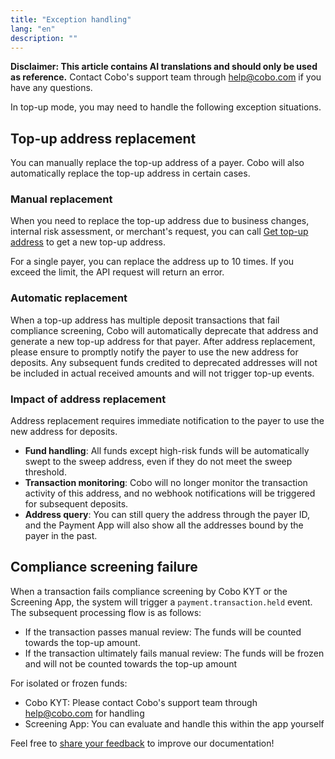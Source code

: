 ```yaml
---
title: "Exception handling"
lang: "en"
description: ""
---
```


<Note>**Disclaimer: This article contains AI translations and should only be used as reference.** Contact Cobo's support team through [help@cobo.com](mailto:help@cobo.com) if you have any questions.</Note>

In top-up mode, you may need to handle the following exception situations.

## Top-up address replacement

You can manually replace the top-up address of a payer. Cobo will also automatically replace the top-up address in certain cases.

### Manual replacement

When you need to replace the top-up address due to business changes, internal risk assessment, or merchant's request, you can call [Get top-up address](/v2/api-references/payment/get-top-up-address) to get a new top-up address.

<Note>For a single payer, you can replace the address up to 10 times. If you exceed the limit, the API request will return an error.</Note>

### Automatic replacement

When a top-up address has multiple deposit transactions that fail compliance screening, Cobo will automatically deprecate that address and generate a new top-up address for that payer. After address replacement, please ensure to promptly notify the payer to use the new address for deposits. Any subsequent funds credited to deprecated addresses will not be included in actual received amounts and will not trigger top-up events.


### Impact of address replacement

<Warning>
Address replacement requires immediate notification to the payer to use the new address for deposits.
</Warning>

- **Fund handling**: All funds except high-risk funds will be automatically swept to the sweep address, even if they do not meet the sweep threshold.
- **Transaction monitoring**: Cobo will no longer monitor the transaction activity of this address, and no webhook notifications will be triggered for subsequent deposits.
- **Address query**: You can still query the address through the payer ID, and the Payment App will also show all the addresses bound by the payer in the past.


## Compliance screening failure
When a transaction fails compliance screening by Cobo KYT or the Screening App, the system will trigger a `payment.transaction.held` event. The subsequent processing flow is as follows:

- If the transaction passes manual review: The funds will be counted towards the top-up amount.
- If the transaction ultimately fails manual review: The funds will be frozen and will not be counted towards the top-up amount
  
For isolated or frozen funds:
- Cobo KYT: Please contact Cobo's support team through [help@cobo.com](mailto:help@cobo.com) for handling
- Screening App: You can evaluate and handle this within the app yourself



<Tip>Feel free to [share your feedback](https://forms.zohopublic.com/cobo/form/DocumentFeedbackForm/formperma/QvLOhxJv1_JMsJ-1dleZ8Itb_7rzN-LtgvsDdxosoVI) to improve our documentation!</Tip>